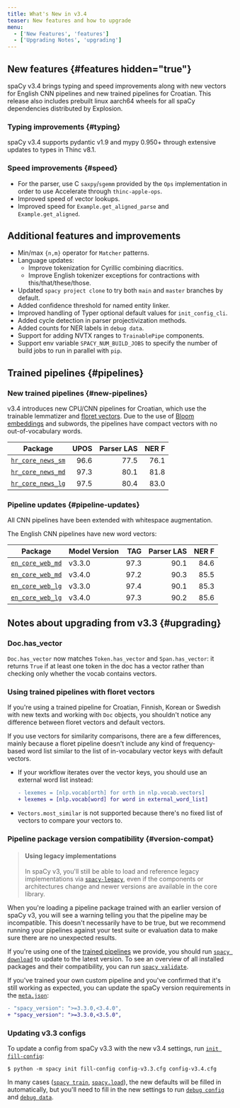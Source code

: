 ```yaml
---
title: What's New in v3.4
teaser: New features and how to upgrade
menu:
  - ['New Features', 'features']
  - ['Upgrading Notes', 'upgrading']
---
```


## New features {#features hidden="true"}

spaCy v3.4 brings typing and speed improvements along with new vectors for
English CNN pipelines and new trained pipelines for Croatian. This release also
includes prebuilt linux aarch64 wheels for all spaCy dependencies distributed by
Explosion.

### Typing improvements {#typing}

spaCy v3.4 supports pydantic v1.9 and mypy 0.950+ through extensive updates to
types in Thinc v8.1.

### Speed improvements {#speed}

- For the parser, use C `saxpy`/`sgemm` provided by the `Ops` implementation in
  order to use Accelerate through `thinc-apple-ops`.
- Improved speed of vector lookups.
- Improved speed for `Example.get_aligned_parse` and `Example.get_aligned`.

## Additional features and improvements

- Min/max `{n,m}` operator for `Matcher` patterns.
- Language updates:
  - Improve tokenization for Cyrillic combining diacritics.
  - Improve English tokenizer exceptions for contractions with
    this/that/these/those.
- Updated `spacy project clone` to try both `main` and `master` branches by
  default.
- Added confidence threshold for named entity linker.
- Improved handling of Typer optional default values for `init_config_cli`.
- Added cycle detection in parser projectivization methods.
- Added counts for NER labels in `debug data`.
- Support for adding NVTX ranges to `TrainablePipe` components.
- Support env variable `SPACY_NUM_BUILD_JOBS` to specify the number of build
  jobs to run in parallel with `pip`.

## Trained pipelines {#pipelines}

### New trained pipelines {#new-pipelines}

v3.4 introduces new CPU/CNN pipelines for Croatian, which use the trainable
lemmatizer and [floret vectors](https://github.com/explosion/floret). Due to the
use of [Bloom embeddings](https://explosion.ai/blog/bloom-embeddings) and
subwords, the pipelines have compact vectors with no out-of-vocabulary words.

| Package                                         | UPOS | Parser LAS | NER F |
| ----------------------------------------------- | ---: | ---------: | ----: |
| [`hr_core_news_sm`](/models/hr#hr_core_news_sm) | 96.6 |       77.5 |  76.1 |
| [`hr_core_news_md`](/models/hr#hr_core_news_md) | 97.3 |       80.1 |  81.8 |
| [`hr_core_news_lg`](/models/hr#hr_core_news_lg) | 97.5 |       80.4 |  83.0 |

### Pipeline updates {#pipeline-updates}

All CNN pipelines have been extended with whitespace augmentation.

The English CNN pipelines have new word vectors:

| Package                                       | Model Version |  TAG | Parser LAS | NER F |
| --------------------------------------------- | ------------- | ---: | ---------: | ----: |
| [`en_core_web_md`](/models/en#en_core_web_md) | v3.3.0        | 97.3 |       90.1 |  84.6 |
| [`en_core_web_md`](/models/en#en_core_web_lg) | v3.4.0        | 97.2 |       90.3 |  85.5 |
| [`en_core_web_lg`](/models/en#en_core_web_md) | v3.3.0        | 97.4 |       90.1 |  85.3 |
| [`en_core_web_lg`](/models/en#en_core_web_lg) | v3.4.0        | 97.3 |       90.2 |  85.6 |

## Notes about upgrading from v3.3 {#upgrading}

### Doc.has_vector

`Doc.has_vector` now matches `Token.has_vector` and `Span.has_vector`: it
returns `True` if at least one token in the doc has a vector rather than
checking only whether the vocab contains vectors.

### Using trained pipelines with floret vectors

If you're using a trained pipeline for Croatian, Finnish, Korean or Swedish with
new texts and working with `Doc` objects, you shouldn't notice any difference
between floret vectors and default vectors.

If you use vectors for similarity comparisons, there are a few differences,
mainly because a floret pipeline doesn't include any kind of frequency-based
word list similar to the list of in-vocabulary vector keys with default vectors.

- If your workflow iterates over the vector keys, you should use an external
  word list instead:

  ```diff
  - lexemes = [nlp.vocab[orth] for orth in nlp.vocab.vectors]
  + lexemes = [nlp.vocab[word] for word in external_word_list]
  ```

- `Vectors.most_similar` is not supported because there's no fixed list of
  vectors to compare your vectors to.

### Pipeline package version compatibility {#version-compat}

> #### Using legacy implementations
>
> In spaCy v3, you'll still be able to load and reference legacy implementations
> via [`spacy-legacy`](https://github.com/explosion/spacy-legacy), even if the
> components or architectures change and newer versions are available in the
> core library.

When you're loading a pipeline package trained with an earlier version of spaCy
v3, you will see a warning telling you that the pipeline may be incompatible.
This doesn't necessarily have to be true, but we recommend running your
pipelines against your test suite or evaluation data to make sure there are no
unexpected results.

If you're using one of the [trained pipelines](/models) we provide, you should
run [`spacy download`](/api/cli#download) to update to the latest version. To
see an overview of all installed packages and their compatibility, you can run
[`spacy validate`](/api/cli#validate).

If you've trained your own custom pipeline and you've confirmed that it's still
working as expected, you can update the spaCy version requirements in the
[`meta.json`](/api/data-formats#meta):

```diff
- "spacy_version": ">=3.3.0,<3.4.0",
+ "spacy_version": ">=3.3.0,<3.5.0",
```

### Updating v3.3 configs

To update a config from spaCy v3.3 with the new v3.4 settings, run
[`init fill-config`](/api/cli#init-fill-config):

```cli
$ python -m spacy init fill-config config-v3.3.cfg config-v3.4.cfg
```

In many cases ([`spacy train`](/api/cli#train),
[`spacy.load`](/api/top-level#spacy.load)), the new defaults will be filled in
automatically, but you'll need to fill in the new settings to run
[`debug config`](/api/cli#debug) and [`debug data`](/api/cli#debug-data).
